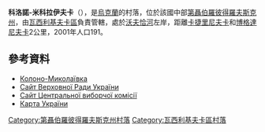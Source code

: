 {{coord|48|17|0|N|35|53|48|E|scale:30000_region:UA|display=title}}

'''科洛諾-米科拉伊夫卡'''（{{lang-uk|Колоно-Миколаївка}}），是[[烏克蘭|烏克蘭]]的村落，位於該國中部[[第聶伯羅彼得羅夫斯克州|第聶伯羅彼得羅夫斯克州]]，由[[瓦西利基夫卡區|瓦西利基夫卡區]]負責管轄，處於[[沃夫恰河|沃夫恰河]]左岸，距離[[卡捷里尼夫卡_(瓦西利基夫卡區)|卡捷里尼夫卡]]和[[博格達尼夫卡_(瓦西利基夫卡區)|博格達尼夫卡]]2公里，2001年人口191。

==參考資料==
* [http://gska2.rada.gov.ua/pls/z7502/A005?rdat1=06.12.2007&rf7571=5147 Колоно-Миколаївка]{{dead link|date=2018年4月 |bot=InternetArchiveBot |fix-attempted=yes }}
* [https://web.archive.org/web/20071223190549/http://portal.rada.gov.ua/ Сайт Верховної Ради України]
* [http://www.cvk.gov.ua Сайт Центральної виборчої комісії] {{Wayback|url=http://www.cvk.gov.ua/ |date=20101203204641 }}
* [http://maps.vlasenko.net/ Карта України] {{Wayback|url=http://maps.vlasenko.net/ |date=20160215103730 }}

{{DEFAULTSORT:Колоно-Миколаївка}}
[[Category:第聶伯羅彼得羅夫斯克州村落|Category:第聶伯羅彼得羅夫斯克州村落]]
[[Category:瓦西利基夫卡區村落|Category:瓦西利基夫卡區村落]]


{{Dnipropetrovsk-geo-stub}}